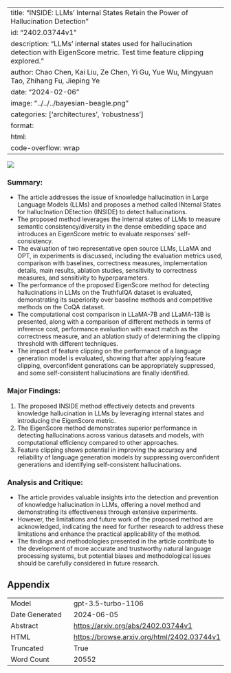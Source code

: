 
---
title: "INSIDE: LLMs' Internal States Retain the Power of Hallucination Detection"
id: "2402.03744v1"
description: "LLMs' internal states used for hallucination detection with EigenScore metric. Test time feature clipping explored."
author: Chao Chen, Kai Liu, Ze Chen, Yi Gu, Yue Wu, Mingyuan Tao, Zhihang Fu, Jieping Ye
date: "2024-02-06"
image: "../../../bayesian-beagle.png"
categories: ['architectures', 'robustness']
format:
  html:
    code-overflow: wrap
---

![](../../../bayesian-beagle.png)

### Summary:
- The article addresses the issue of knowledge hallucination in Large Language Models (LLMs) and proposes a method called INternal States for hallucInation DEtection (INSIDE) to detect hallucinations.
- The proposed method leverages the internal states of LLMs to measure semantic consistency/diversity in the dense embedding space and introduces an EigenScore metric to evaluate responses' self-consistency.
- The evaluation of two representative open source LLMs, LLaMA and OPT, in experiments is discussed, including the evaluation metrics used, comparison with baselines, correctness measures, implementation details, main results, ablation studies, sensitivity to correctness measures, and sensitivity to hyperparameters.
- The performance of the proposed EigenScore method for detecting hallucinations in LLMs on the TruthfulQA dataset is evaluated, demonstrating its superiority over baseline methods and competitive methods on the CoQA dataset.
- The computational cost comparison in LLaMA-7B and LLaMA-13B is presented, along with a comparison of different methods in terms of inference cost, performance evaluation with exact match as the correctness measure, and an ablation study of determining the clipping threshold with different techniques.
- The impact of feature clipping on the performance of a language generation model is evaluated, showing that after applying feature clipping, overconfident generations can be appropriately suppressed, and some self-consistent hallucinations are finally identified.

### Major Findings:
1. The proposed INSIDE method effectively detects and prevents knowledge hallucination in LLMs by leveraging internal states and introducing the EigenScore metric.
2. The EigenScore method demonstrates superior performance in detecting hallucinations across various datasets and models, with computational efficiency compared to other approaches.
3. Feature clipping shows potential in improving the accuracy and reliability of language generation models by suppressing overconfident generations and identifying self-consistent hallucinations.

### Analysis and Critique:
- The article provides valuable insights into the detection and prevention of knowledge hallucination in LLMs, offering a novel method and demonstrating its effectiveness through extensive experiments.
- However, the limitations and future work of the proposed method are acknowledged, indicating the need for further research to address these limitations and enhance the practical applicability of the method.
- The findings and methodologies presented in the article contribute to the development of more accurate and trustworthy natural language processing systems, but potential biases and methodological issues should be carefully considered in future research.

## Appendix

|          |          |
|----------|----------|
| Model     | gpt-3.5-turbo-1106       |
| Date Generated     | 2024-06-05       |
| Abstract | [https://arxiv.org/abs/2402.03744v1](https://arxiv.org/abs/2402.03744v1)        |
| HTML     | [https://browse.arxiv.org/html/2402.03744v1](https://browse.arxiv.org/html/2402.03744v1)       |
| Truncated       | True       |
| Word Count       | 20552       |